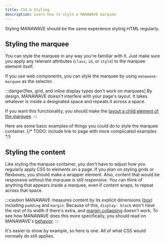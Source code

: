 ```yaml
---
title: CSS & Styling
description: Learn how to style a MANAWAVE marquee
---
```



Styling MANAWAVE should be the same experience styling HTML regularly.

## Styling the marquee

You can style the marquee in any way you're familiar with it. Just make sure you
apply any relevant attributes (`class`, `id`, or `style`) to the marquee element itself.

If you use web components, you can style the marquee by using `manawave-marquee` as the selector.

:::danger[flex, grid, and inline display types don't work on marquees]
By design, MANAWAVE doesn't interfere with your page's layout. It takes whatever is inside a designated space
and repeats it across a space.

If you want this functionality, you should make the [layout a child element of the marquee](#styling-content).
:::

Here are some basic examples of things you could do to style the marquee container.
{/* TODO: include link to page with more complicated examples */}

<Sandpack activeFile="style.css" html={marqueeHTML} css={marqueeCSS} />

## <a id="styling-content"></a>Styling the content

Like styling the marquee container, you don't have to adjust how you regularly apply CSS to elements on a page.
If you plan on styling grids or flexboxes, you should make a wrapper element. Also, content that would be responsive without the marquee
_is still responsive_. You can think of anything that appears inside a marquee, even if content wraps, to repeat across that space.

:::caution
MANAWAVE measures content by its explicit dimensions ([box](https://developer.mozilla.org/en-US/docs/Learn/CSS/Building_blocks/The_box_model)) including `padding` and `margin`.
Because of this, `display: block` won't have the rest of its width if there's extra, and [margin collapsing](https://developer.mozilla.org/en-US/docs/Web/CSS/CSS_box_model/Mastering_margin_collapsing) doesn't work.
To see how MANAWAVE does this more specifically, you should read on MANAWAVE's [behavior](/docs/reference/behavior).
:::

It's easier to show by example, so here is one. All of what CSS would normally do still applies.

<Sandpack activeFile="style.css" html={contentHTML} css={contentCSS} />
